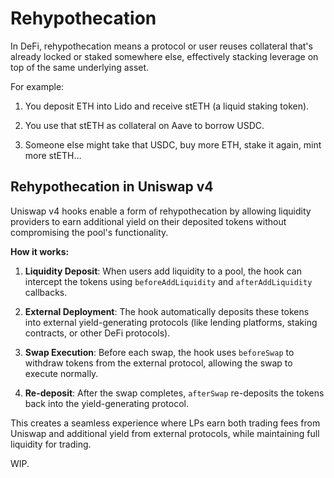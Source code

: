 # Rehypothecation

In DeFi, rehypothecation means a protocol or user reuses collateral that's already locked or staked somewhere else, effectively stacking leverage on top of the same underlying asset.

For example:

1. You deposit ETH into Lido and receive stETH (a liquid staking token).

2. You use that stETH as collateral on Aave to borrow USDC.

3. Someone else might take that USDC, buy more ETH, stake it again, mint more stETH…

## Rehypothecation in Uniswap v4

Uniswap v4 hooks enable a form of rehypothecation by allowing liquidity providers to earn additional yield on their deposited tokens without compromising the pool's functionality.

**How it works:**

1. **Liquidity Deposit**: When users add liquidity to a pool, the hook can intercept the tokens using `beforeAddLiquidity` and `afterAddLiquidity` callbacks.

2. **External Deployment**: The hook automatically deposits these tokens into external yield-generating protocols (like lending platforms, staking contracts, or other DeFi protocols).

3. **Swap Execution**: Before each swap, the hook uses `beforeSwap` to withdraw tokens from the external protocol, allowing the swap to execute normally.

4. **Re-deposit**: After the swap completes, `afterSwap` re-deposits the tokens back into the yield-generating protocol.

This creates a seamless experience where LPs earn both trading fees from Uniswap and additional yield from external protocols, while maintaining full liquidity for trading.

WIP.
